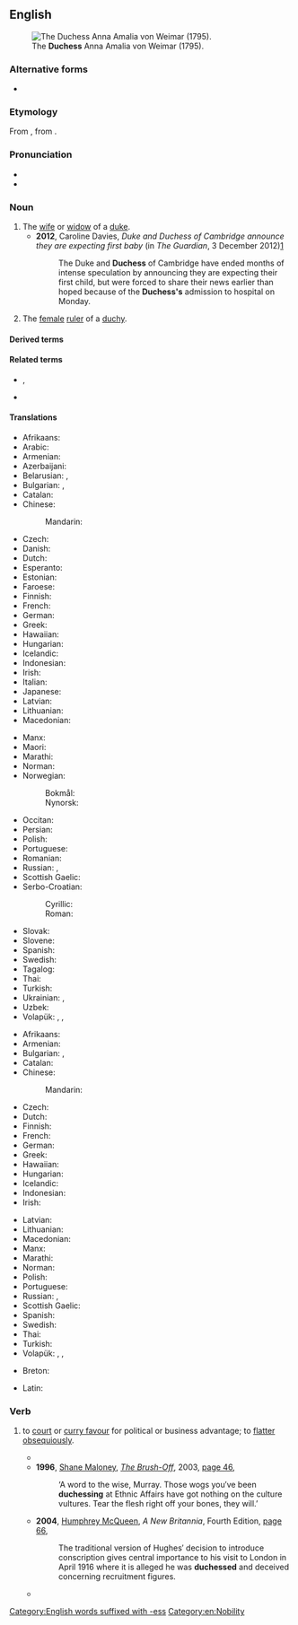 {{also|Duchess}}
==English==
[[File:Anna Amalia (Tischbein).jpg|thumb|right|The '''Duchess''' Anna Amalia von Weimar (1795).]]

===Alternative forms===
* {{alter|en|dutchess||archaic}}

===Etymology===
{{root|en|ine-pro|*dewk-}}
From {{inh|en|enm|duchesse}}, from {{der|en|fro|duchesse}}.

===Pronunciation===
* {{IPA|en|/ˈdʌt͡ʃɪs/|/ˈdʌt͡ʃəs/}}
* {{audio|en|LL-Q1860 (eng)-Vealhurl-duchess.wav |Audio (UK)}}

===Noun===
{{en-noun}}

# The [[wife]] or [[widow]] of a [[duke]].
#* '''2012''', Caroline Davies, ''Duke and Duchess of Cambridge announce they are expecting first baby'' (in ''The Guardian'', 3 December 2012)[http://www.guardian.co.uk/uk/2012/dec/03/duke-and-duchess-of-cambridge-expecting-baby?intcmp=122]
#*: The Duke and '''Duchess''' of Cambridge have ended months of intense speculation by announcing they are expecting their first child, but were forced to share their news earlier than hoped because of the '''Duchess's''' admission to hospital on Monday.
# The [[female]] [[ruler]] of a [[duchy]].

====Derived terms====
{{col3|en
|archduchess
|Duchess
|duchessdom
|duchesshood
|duchesslike
|duchessly
|duchessness
|duchess potatoes
|duchessy
|dutch
|Dutchess County
|grand duchess
}}

====Related terms====
* {{l|en|duchesse lace}}, {{l|en|duchesse}}
* {{l|en|duchesse potatoes}}

====Translations====
{{trans-top|female spouse or widow of a duke}}
* Afrikaans: {{t|af|hertogin}}
* Arabic: {{t|ar|دُوقَة|f}}
* Armenian: {{t+|hy|դքսուհի|sc=Armn}}
* Azerbaijani: {{t|az|hersoginya}}
* Belarusian: {{t|be|герцагі́ня|f}}, {{t|be|княгі́ня|f}}
* Bulgarian: {{t|bg|херцоги́ня|f}}, {{t|bg|дуке́са|f}}
* Catalan: {{t+|ca|duquessa|f}}
* Chinese:
*: Mandarin: {{t+|cmn|公爵夫人|tr=gōngjué fūrén|sc=Hani}}
* Czech: {{t+|cs|vévodkyně|f}}
* Danish: {{t|da|hertuginde|c}}
* Dutch: {{t+|nl|hertogin|f}}
* Esperanto: {{t|eo|dukino}}
* Estonian: {{t|et|hertsoginna}}
* Faroese: {{t|fo|hertugafrú|f}}
* Finnish: {{t+|fi|herttuatar}}
* French: {{t+|fr|duchesse|f}}
* German: {{t+|de|Herzogin|f}}
* Greek: {{t+|el|δούκισσα|f|sc=Grek}}
* Hawaiian: {{t|haw|duke wahine}}
* Hungarian: {{t+|hu|hercegné}}
* Icelandic: {{t|is|hertogaynja|f}}
* Indonesian: {{t|id|istri adipati}}
* Irish: {{t|ga|bandiúc|f}}
* Italian: {{t+|it|duchessa}}
* Japanese: {{t|ja|公爵夫人|tr=こうしゃくふじん, kōshaku fujin|sc=Jpan}}
* Latvian: {{t|lv|hercogiene|f}}
* Lithuanian: {{t|lt|hercogienė|f}}
* Macedonian: {{t|mk|војвотка|f}}
{{trans-mid}}
* Manx: {{t|gv|bendiuic|m}}
* Maori: {{t|mi|tutahe}}
* Marathi: {{t|mr|डचेस}}
* Norman: {{t|nrf|duchêsse|f}}
* Norwegian:
*: Bokmål: {{t|nb|hertuginne|m|f}}
*: Nynorsk: {{t|nn|hertuginne|f}}
* Occitan: {{t|oc|duquessa|f}}
* Persian: {{t+|fa|دوشس|tr=dušes|sc=fa-Arab}}
* Polish: {{t+|pl|księżna|f}}
* Portuguese: {{t+|pt|duquesa|f}}
* Romanian: {{t+|ro|ducesă|f}}
* Russian: {{t+|ru|герцоги́ня|f}}, {{t+|ru|княги́ня|f}}
* Scottish Gaelic: {{t|gd|ban-diùc|f}}
* Serbo-Croatian:
*: Cyrillic: {{t|sh|војвоткиња|f}}
*: Roman: {{t+|sh|vojvotkinja|f}}
* Slovak: {{t|sk|vojvodkyňa|f}}
* Slovene: {{t+|sl|vojvodinja|f}}
* Spanish: {{t+|es|duquesa|f}}
* Swedish: {{t+|sv|hertiginna|c}}
* Tagalog: {{t|tl|dukesa}}
* Thai: {{t|th|ดัชเชส}}
* Turkish: {{t+|tr|düşes|f}}
* Ukrainian: {{t|uk|герцоги́ня|f}}, {{t|uk|княги́ня|f}}
* Uzbek: {{t|uz|gersoginya}}
* Volapük: {{t+|vo|dük|m|f}}, {{t|vo|hidük|m}}, {{t+|vo|jidük|f}}
{{trans-bottom}}

{{trans-top|female ruler of a duchy}}
* Afrikaans: {{t|af|hertogin}}
* Armenian: {{t+|hy|դքսուհի|sc=Armn}}
* Bulgarian: {{t|bg|херцоги́ня|f}}, {{t|bg|дуке́са|f}}
* Catalan: {{t+|ca|duquessa|f}}
* Chinese:
*: Mandarin: {{t|cmn|女伯爵}}
* Czech: {{t+|cs|vévodkyně|f}}
* Dutch: {{t+|nl|hertogin|f}}
* Finnish: {{t+|fi|herttuatar}}
* French: {{t+|fr|duchesse|f}}
* German: {{t+|de|Herzogin|f}}
* Greek: {{t+|el|δούκισσα|f|sc=Grek}}
* Hawaiian: {{t|haw|duke wahine}}
* Hungarian: {{t+|hu|hercegnő}}
* Icelandic: {{t|is|hertogaynja|f}}
* Indonesian: {{t|id|adipati perempuan}}
* Irish: {{t|ga|bandiúc|f}}
{{trans-mid}}
* Latvian: {{t|lv|hercogiene|f}}
* Lithuanian: {{t|lt|hercogė|f}}
* Macedonian: {{t|mk|војвотка|f}}
* Manx: {{t|gv|bendiuic|m}}
* Marathi: {{t|mr|डचेस}}
* Norman: {{t|nrf|duchêsse|f}}
* Polish: {{t+|pl|księżna|f}}
* Portuguese: {{t+|pt|duquesa|f}}
* Russian: {{t+|ru|герцоги́ня|f}}, {{t+|ru|княги́ня|f}}
* Scottish Gaelic: {{t|gd|ban-diùc|f}}
* Spanish: {{t+|es|duquesa|f}}
* Swedish: {{t+|sv|hertiginna|c}}
* Thai: {{t|th|ดัชเชส}}
* Turkish: {{t+|tr|düşes}}
* Volapük: {{t+|vo|dük|m|f}}, {{t|vo|hidük|m}}, {{t+|vo|jidük|f}}
{{trans-bottom}}

{{checktrans-top}}
* Breton: {{t-check|br|dugez|f}}
{{trans-mid}}
* Latin: {{t+check|la|dux|f}}
{{trans-bottom}}

===Verb===
{{en-verb}}

# {{lb|en|AU|informal}} to [[court]] or [[curry favour]] for political or business advantage; to [[flatter]] [[obsequious]]ly.
#* {{quote-text|en|year=1956|author=John Thomas Lang|title=I Remember|page=64|url=http://books.google.com.au/books?id=eknRAAAAMAAJ&q=%22duchessing%22%7C%22duchessed%22+-intitle:%22%22+-inauthor:%22%22&dq=%22duchessing%22%7C%22duchessed%22+-intitle:%22%22+-inauthor:%22%22&hl=en&sa=X&ei=eFFGT_CbLYmPigKUnqDbDQ&redir_esc=y|passage=On arrival in England he was “'''duchessed'''” in a manner that no Australian Prime Minister has ever been “'''duchessed'''” before or since. Northcliffe was looking for someone around whom he could build a campaign against Asquith. Hughes filled the bill nicely.}}
#* '''1996''', [[w:Shane Maloney|Shane Maloney]], ''[[w:The Brush-Off|The Brush-Off]]'', 2003, [http://books.google.com.au/books?id=0KRb4dFJdXwC&pg=PA46&dq=%22duchessing%22|%22duchessed%22+-intitle:%22%22+-inauthor:%22%22&hl=en&sa=X&ei=uVJGT8SrM6WeiQK2nu3aDQ&redir_esc=y#v=onepage&q=%22duchessing%22|%22duchessed%22%20-intitle%3A%22%22%20-inauthor%3A%22%22&f=false page 46],
#*: ‘A word to the wise, Murray. Those wogs you′ve been '''duchessing''' at Ethnic Affairs have got nothing on the culture vultures. Tear the flesh right off your bones, they will.’
#* '''2004''', [[w:Humphrey McQueen|Humphrey McQueen]], ''A New Britannia'', Fourth Edition, [http://books.google.com.au/books?id=eJy4y4X92kYC&pg=PA66&dq=%22duchessing%22|%22duchessed%22+-intitle:%22%22+-inauthor:%22%22&hl=en&sa=X&ei=uVJGT8SrM6WeiQK2nu3aDQ&redir_esc=y#v=onepage&q=%22duchessing%22|%22duchessed%22%20-intitle%3A%22%22%20-inauthor%3A%22%22&f=false page 66],
#*: The traditional version of Hughes′ decision to introduce conscription gives central importance to his visit to London in April 1916 where it is alleged he was '''duchessed''' and deceived concerning recruitment figures.
#* {{quote-text|en|year=2006|author=Jacqueline Dickenson|title=Renegades and Rats: Betrayal and the Remaking of Radical Organisations in Britain and Australia|page=144|url=http://books.google.com.au/books?id=hOSHWOa9B7kC&pg=PA144&dq=%22duchessing%22%7C%22duchessed%22+-intitle:%22%22+-inauthor:%22%22&hl=en&sa=X&ei=uE5GT4iiDKqpiAKHxeXbDQ&redir_esc=y#v=onepage&q=%22duchessing%22%7C%22duchessed%22%20-intitle%3A%22%22%20-inauthor%3A%22%22&f=false|passage=But by 1914 Grayson had, according to Groves, been thoroughly '''duchessed''', believing that he could enjoy the good things in life and still serve the cause.}}

[[Category:English words suffixed with -ess]]
[[Category:en:Nobility]]